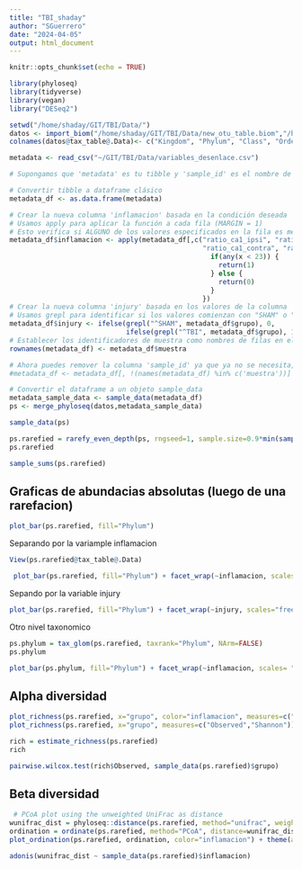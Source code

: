 ```yaml
---
title: "TBI_shaday"
author: "SGuerrero"
date: "2024-04-05"
output: html_document
---
```


```r
knitr::opts_chunk$set(echo = TRUE)
```
```r
library(phyloseq)
library(tidyverse)
library(vegan)
library("DESeq2")
```
```r
setwd("/home/shaday/GIT/TBI/Data/")
datos <- import_biom("/home/shaday/GIT/TBI/Data/new_otu_table.biom","/home/shaday/GIT/TBI/Data/tree.nwk")
colnames(datos@tax_table@.Data)<- c("Kingdom", "Phylum", "Class", "Order", "Family", "Genus", "Species")
```

```r
metadata <- read_csv("~/GIT/TBI/Data/variables_desenlace.csv")

# Supongamos que 'metadata' es tu tibble y 'sample_id' es el nombre de la columna con los identificadores de muestra

# Convertir tibble a dataframe clásico
metadata_df <- as.data.frame(metadata)

# Crear la nueva columna 'inflamacion' basada en la condición deseada
# Usamos apply para aplicar la función a cada fila (MARGIN = 1)
# Esto verifica si ALGUNO de los valores especificados en la fila es menor a 23
metadata_df$inflamacion <- apply(metadata_df[,c("ratio_ca1_ipsi", "ratio_hilus_ipsi", "ratio_cortex_ipsi", 
                                                "ratio_ca1_contra", "ratio_hilus_contra", "ratio_cortex_contra")], 1, function(x) {
                                                  if(any(x < 23)) { 
                                                    return(1) 
                                                  } else { 
                                                    return(0) 
                                                  }
                                                })
# Crear la nueva columna 'injury' basada en los valores de la columna 'grupo'
# Usamos grepl para identificar si los valores comienzan con "SHAM" o "TBI"
metadata_df$injury <- ifelse(grepl("^SHAM", metadata_df$grupo), 0, 
                             ifelse(grepl("^TBI", metadata_df$grupo), 1, NA))
# Establecer los identificadores de muestra como nombres de filas en el dataframe clásico
rownames(metadata_df) <- metadata_df$muestra

# Ahora puedes remover la columna 'sample_id' ya que ya no se necesita, evitando la inclusión en el objeto sample_data
#metadata_df <- metadata_df[, !(names(metadata_df) %in% c('muestra'))]

# Convertir el dataframe a un objeto sample_data
metadata_sample_data <- sample_data(metadata_df)
ps <- merge_phyloseq(datos,metadata_sample_data)

```
```r
sample_data(ps)
```
```r
ps.rarefied = rarefy_even_depth(ps, rngseed=1, sample.size=0.9*min(sample_sums(ps)), replace=F)
ps.rarefied
```
```r
sample_sums(ps.rarefied)
```
## Graficas de abundacias absolutas (luego de una rarefacion)
```r
plot_bar(ps.rarefied, fill="Phylum")
```
Separando por la variample inflamacion

```r
View(ps.rarefied@tax_table@.Data)
```
```r
 plot_bar(ps.rarefied, fill="Phylum") + facet_wrap(~inflamacion, scales="free_x", nrow=1)
```
Sepando por la variable injury
```r
plot_bar(ps.rarefied, fill="Phylum") + facet_wrap(~injury, scales="free_x", nrow=1)
```

Otro nivel taxonomico
```r
ps.phylum = tax_glom(ps.rarefied, taxrank="Phylum", NArm=FALSE)
ps.phylum
```


```r
plot_bar(ps.phylum, fill="Phylum") + facet_wrap(~inflamacion, scales= "free_x", nrow=1)
```
## Alpha diversidad
```r
plot_richness(ps.rarefied, x="grupo", color="inflamacion", measures=c("Observed","Shannon"))
plot_richness(ps.rarefied, x="grupo", measures=c("Observed","Shannon"))+geom_boxplot()
```

```r
rich = estimate_richness(ps.rarefied)
rich
```
```r
pairwise.wilcox.test(rich$Observed, sample_data(ps.rarefied)$grupo)

```
## Beta diversidad
```r
 # PCoA plot using the unweighted UniFrac as distance
wunifrac_dist = phyloseq::distance(ps.rarefied, method="unifrac", weighted=F)
ordination = ordinate(ps.rarefied, method="PCoA", distance=wunifrac_dist)
plot_ordination(ps.rarefied, ordination, color="inflamacion") + theme(aspect.ratio=1)
```
```r
adonis(wunifrac_dist ~ sample_data(ps.rarefied)$inflamacion)
```

